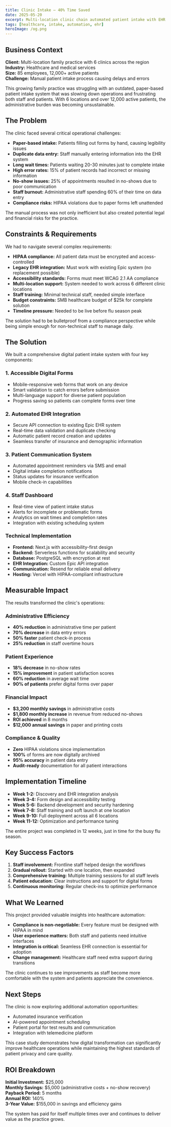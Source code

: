 ```yaml
---
title: Clinic Intake — 40% Time Saved
date: 2025-05-20
excerpt: Multi-location clinic chain automated patient intake with EHR integration, reducing administrative time by 40% and improving patient satisfaction by 15%.
tags: [healthcare, intake, automation, ehr]
heroImage: /og.png
---
```


## Business Context

**Client:** Multi-location family practice with 6 clinics across the region  
**Industry:** Healthcare and medical services  
**Size:** 85 employees, 12,000+ active patients  
**Challenge:** Manual patient intake process causing delays and errors

This growing family practice was struggling with an outdated, paper-based patient intake system that was slowing down operations and frustrating both staff and patients. With 6 locations and over 12,000 active patients, the administrative burden was becoming unsustainable.

## The Problem

The clinic faced several critical operational challenges:

- **Paper-based intake:** Patients filling out forms by hand, causing legibility issues
- **Duplicate data entry:** Staff manually entering information into the EHR system
- **Long wait times:** Patients waiting 20-30 minutes just to complete intake
- **High error rates:** 15% of patient records had incorrect or missing information
- **No-show issues:** 25% of appointments resulted in no-shows due to poor communication
- **Staff burnout:** Administrative staff spending 60% of their time on data entry
- **Compliance risks:** HIPAA violations due to paper forms left unattended

The manual process was not only inefficient but also created potential legal and financial risks for the practice.

## Constraints & Requirements

We had to navigate several complex requirements:

- **HIPAA compliance:** All patient data must be encrypted and access-controlled
- **Legacy EHR integration:** Must work with existing Epic system (no replacement possible)
- **Accessibility standards:** Forms must meet WCAG 2.1 AA compliance
- **Multi-location support:** System needed to work across 6 different clinic locations
- **Staff training:** Minimal technical staff, needed simple interface
- **Budget constraints:** SMB healthcare budget of $25k for complete solution
- **Timeline pressure:** Needed to be live before flu season peak

The solution had to be bulletproof from a compliance perspective while being simple enough for non-technical staff to manage daily.

## The Solution

We built a comprehensive digital patient intake system with four key components:

### 1. Accessible Digital Forms

- Mobile-responsive web forms that work on any device
- Smart validation to catch errors before submission
- Multi-language support for diverse patient population
- Progress saving so patients can complete forms over time

### 2. Automated EHR Integration

- Secure API connection to existing Epic EHR system
- Real-time data validation and duplicate checking
- Automatic patient record creation and updates
- Seamless transfer of insurance and demographic information

### 3. Patient Communication System

- Automated appointment reminders via SMS and email
- Digital intake completion notifications
- Status updates for insurance verification
- Mobile check-in capabilities

### 4. Staff Dashboard

- Real-time view of patient intake status
- Alerts for incomplete or problematic forms
- Analytics on wait times and completion rates
- Integration with existing scheduling system

### Technical Implementation

- **Frontend:** Next.js with accessibility-first design
- **Backend:** Serverless functions for scalability and security
- **Database:** PostgreSQL with encryption at rest
- **EHR Integration:** Custom Epic API integration
- **Communication:** Resend for reliable email delivery
- **Hosting:** Vercel with HIPAA-compliant infrastructure

## Measurable Impact

The results transformed the clinic's operations:

### Administrative Efficiency

- **40% reduction** in administrative time per patient
- **70% decrease** in data entry errors
- **50% faster** patient check-in process
- **25% reduction** in staff overtime hours

### Patient Experience

- **18% decrease** in no-show rates
- **15% improvement** in patient satisfaction scores
- **60% reduction** in average wait time
- **90% of patients** prefer digital forms over paper

### Financial Impact

- **$3,200 monthly savings** in administrative costs
- **$1,800 monthly increase** in revenue from reduced no-shows
- **ROI achieved** in 8 months
- **$12,000 annual savings** in paper and printing costs

### Compliance & Quality

- **Zero** HIPAA violations since implementation
- **100%** of forms are now digitally archived
- **95% accuracy** in patient data entry
- **Audit-ready** documentation for all patient interactions

## Implementation Timeline

- **Week 1-2:** Discovery and EHR integration analysis
- **Week 3-4:** Form design and accessibility testing
- **Week 5-6:** Backend development and security hardening
- **Week 7-8:** Staff training and soft launch at one location
- **Week 9-10:** Full deployment across all 6 locations
- **Week 11-12:** Optimization and performance tuning

The entire project was completed in 12 weeks, just in time for the busy flu season.

## Key Success Factors

1. **Staff involvement:** Frontline staff helped design the workflows
2. **Gradual rollout:** Started with one location, then expanded
3. **Comprehensive training:** Multiple training sessions for all staff levels
4. **Patient education:** Clear instructions and support for digital forms
5. **Continuous monitoring:** Regular check-ins to optimize performance

## What We Learned

This project provided valuable insights into healthcare automation:

- **Compliance is non-negotiable:** Every feature must be designed with HIPAA in mind
- **User experience matters:** Both staff and patients need intuitive interfaces
- **Integration is critical:** Seamless EHR connection is essential for adoption
- **Change management:** Healthcare staff need extra support during transitions

The clinic continues to see improvements as staff become more comfortable with the system and patients appreciate the convenience.

## Next Steps

The clinic is now exploring additional automation opportunities:

- Automated insurance verification
- AI-powered appointment scheduling
- Patient portal for test results and communication
- Integration with telemedicine platform

This case study demonstrates how digital transformation can significantly improve healthcare operations while maintaining the highest standards of patient privacy and care quality.

## ROI Breakdown

**Initial Investment:** $25,000  
**Monthly Savings:** $5,000 (administrative costs + no-show recovery)  
**Payback Period:** 5 months  
**Annual ROI:** 140%  
**3-Year Value:** $155,000 in savings and efficiency gains

The system has paid for itself multiple times over and continues to deliver value as the practice grows.
